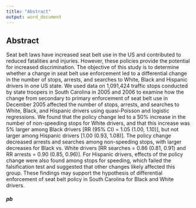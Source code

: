 ```yaml
---
title: "Abstract"
output: word_document
---
```


## Abstract

Seat belt laws have increased seat belt use in the US and contributed to reduced fatalities and injuries. However, these policies provide the potential for increased discrimination. The objective of this study is to determine whether a change in seat belt use enforcement led to a differential change in the number of stops, arrests, and searches to White, Black and Hispanic drivers in one US state. We used data on 1,091,424 traffic stops conducted by state troopers in South Carolina in 2005 and 2006 to examine how the change from secondary to primary enforcement of seat belt use in December 2005 affected the number of stops, arrests, and searches to White, Black, and Hispanic drivers using quasi-Poisson and logistic regressions. We found that the policy change led to a 50% increase in the number of non-speeding stops for White drivers, and that this increase was 5% larger among Black drivers [RR (95% CI) = 1.05 (1.00, 1.10)], but not larger among Hispanic drivers [1.00 (0.93, 1.08)]. The policy change decreased arrests and searches among non-speeding stops, with larger decreases for Black vs. White drivers [RR searches = 0.86 (0.81, 0.91) and RR arrests = 0.90 (0.85, 0.96)]. For Hispanic drivers, effects of the policy change were also found among stops for speeding, which failed the falsification test and suggested that other changes likely affected this group. These findings may support the hypothesis of differential enforcement of seat belt policy in South Carolina for Black and White drivers.

##### pb